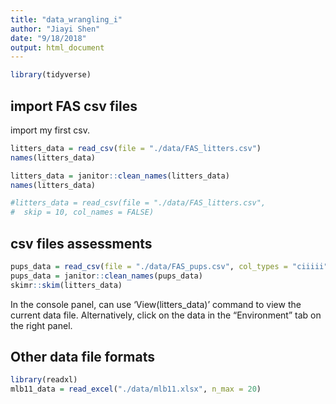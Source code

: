```yaml
---
title: "data_wrangling_i"
author: "Jiayi Shen"
date: "9/18/2018"
output: html_document
---
```


```r
library(tidyverse)
```


## import FAS csv files

import my first csv. 


```r
litters_data = read_csv(file = "./data/FAS_litters.csv")
names(litters_data)

litters_data = janitor::clean_names(litters_data)
names(litters_data)

#litters_data = read_csv(file = "./data/FAS_litters.csv",
#  skip = 10, col_names = FALSE)
```



## csv files assessments

```r
pups_data = read_csv(file = "./data/FAS_pups.csv", col_types = "ciiiii")
pups_data = janitor::clean_names(pups_data)
skimr::skim(litters_data)
```


In the console panel, can use 'View(litters_data)' command to view the current data file. Alternatively, click on the data in the "Environment" tab on the right panel.
\

## Other data file formats

```r
library(readxl)
mlb11_data = read_excel("./data/mlb11.xlsx", n_max = 20)
```

